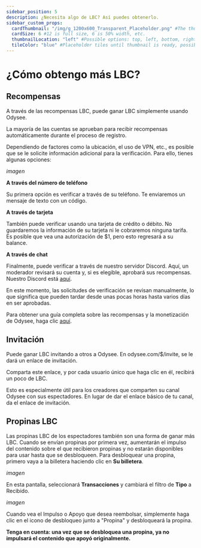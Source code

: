 ---
sidebar_position: 5
description: ¿Necesita algo de LBC? Así puedes obtenerlo.
sidebar_custom_props:
  cardThumbnail: "/img/g_1200x600_Transparent_Placeholder.png" #The thumbnail on the category card.
  cardSize: 6 #12 is full size, 6 is 50% width, etc.
  thumbnailLocation: "left" #Possible options: top, left, bottom, right, none
  tileColor: "blue" #Placeholder tiles until thumbnail is ready, possible options: blue, cream, darkpurple, lightpurple, mauve, orange, pink, none
---

# ¿Cómo obtengo más LBC?

## Recompensas

A través de las recompensas LBC, puede ganar LBC simplemente usando Odysee.

La mayoría de las cuentas se aprueban para recibir recompensas automáticamente durante el proceso de registro.

Dependiendo de factores como la ubicación, el uso de VPN, etc., es posible que se le solicite información adicional para la verificación. Para ello, tienes algunas opciones:

*imagen*

**A través del número de teléfono**

Su primera opción es verificar a través de su teléfono. Te enviaremos un mensaje de texto con un código.

**A través de tarjeta**

También puede verificar usando una tarjeta de crédito o débito. No guardaremos la información de su tarjeta ni le cobraremos ninguna tarifa. Es posible que vea una autorización de $1, pero esto regresará a su balance.

**A través de chat**

Finalmente, puede verificar a través de nuestro servidor Discord. Aquí, un moderador revisará su cuenta y, si es elegible, aprobará sus recompensas. Nuestro Discord está [aquí](https://discord.com/invite/sWedwsNWjX).

En este momento, las solicitudes de verificación se revisan manualmente, lo que significa que pueden tardar desde unas pocas horas hasta varios días en ser aprobadas.

Para obtener una guía completa sobre las recompensas y la monetización de Odysee, haga clic [aquí](/es/category-monetization/).

## Invitación

Puede ganar LBC invitando a otros a Odysee. En odysee.com/$/invite, se le dará un enlace de invitación.

Comparta este enlace, y por cada usuario único que haga clic en él, recibirá un poco de LBC.

Esto es especialmente útil para los creadores que comparten su canal Odysee con sus espectadores. En lugar de dar el enlace básico de tu canal, da el enlace de invitación.

## Propinas LBC

Las propinas LBC de los espectadores también son una forma de ganar más LBC. Cuando se envían propinas por primera vez, aumentarán el impulso del contenido sobre el que recibieron propinas y no estarán disponibles para usar hasta que se desbloqueen. Para desbloquear una propina, primero vaya a la billetera haciendo clic en **Su billetera**.

*imagen*

En esta pantalla, seleccionará **Transacciones** y cambiará el filtro de **Tipo** a Recibido.

*imagen*

Cuando vea el Impulso o Apoyo que desea reembolsar, simplemente haga clic en el icono de desbloqueo junto a "Propina" y desbloqueará la propina.

**Tenga en cuenta: una vez que se desbloquea una propina, ya no impulsará el contenido que apoyó originalmente.**